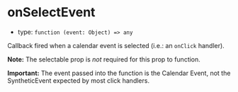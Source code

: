
# onSelectEvent

- type: `function (event: Object) => any`

Callback fired when a calendar event is selected (i.e.: an `onClick` handler).

**Note:** The <LinkTo kind="props" story="selectable">selectable</LinkTo> prop is _not_ required for this prop to function.

**Important:** The event passed into the function is the Calendar Event, not the SyntheticEvent expected by most click handlers.

<Canvas>
  <Story id="props--on-select-event" />
</Canvas>
